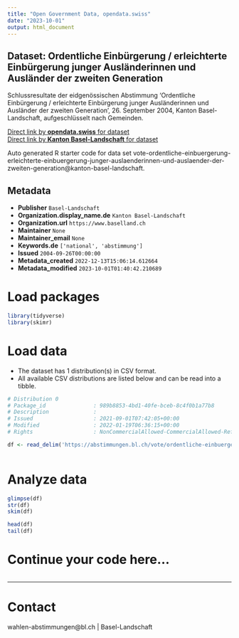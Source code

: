 ```yaml
---
title: "Open Government Data, opendata.swiss"
date: "2023-10-01"
output: html_document
---
```


## Dataset: Ordentliche Einbürgerung / erleichterte Einbürgerung junger Ausländerinnen und Ausländer der zweiten Generation

Schlussresultate der eidgenössischen Abstimmung 'Ordentliche Einbürgerung / erleichterte Einbürgerung junger Ausländerinnen und Ausländer der zweiten Generation', 26. September 2004, Kanton Basel-Landschaft, aufgeschlüsselt nach Gemeinden.

[Direct link by **opendata.swiss** for dataset](https://opendata.swiss/de/dataset/ordentliche-einburgerung-erleichterte-einburgerung-junger-auslanderinnen-und-auslander-der-zwei)<br>
[Direct link by **Kanton Basel-Landschaft** for dataset](https://abstimmungen.bl.ch/vote/ordentliche-einbuergerung-erleichterte-einbuergerung-junger-auslaenderinnen-und-auslaender-der-zweiten-generation/data)

Auto generated R starter code for data set vote-ordentliche-einbuergerung-erleichterte-einbuergerung-junger-auslaenderinnen-und-auslaender-der-zweiten-generation@kanton-basel-landschaft.

## Metadata

- **Publisher** `Basel-Landschaft`
- **Organization.display_name.de** `Kanton Basel-Landschaft`
- **Organization.url** `https://www.baselland.ch`
- **Maintainer** `None`
- **Maintainer_email** `None`
- **Keywords.de** `['national', 'abstimmung']`
- **Issued** `2004-09-26T00:00:00`
- **Metadata_created** `2022-12-13T15:06:14.612664`
- **Metadata_modified** `2023-10-01T01:40:42.210689`


# Load packages

```r

library(tidyverse)
library(skimr)

```

# Load data

-   The dataset has 1 distribution(s) in CSV format.
-   All available CSV distributions are listed below and can be read into a tibble.

```r

# Distribution 0
# Package_id               : 989b8853-4bd1-40fe-bceb-8c4f0b1a77b8
# Description              : 
# Issued                   : 2021-09-01T07:42:05+00:00
# Modified                 : 2022-01-19T06:36:15+00:00
# Rights                   : NonCommercialAllowed-CommercialAllowed-ReferenceRequired

df <- read_delim('https://abstimmungen.bl.ch/vote/ordentliche-einbuergerung-erleichterte-einbuergerung-junger-auslaenderinnen-und-auslaender-der-zweiten-generation/data-csv')



```

# Analyze data

```r

glimpse(df)
str(df)
skim(df)

head(df)
tail(df)

```

# Continue your code here...

```r

```

------------------------------------------------------------------------

# Contact

wahlen-abstimmungen@bl.ch | Basel-Landschaft
